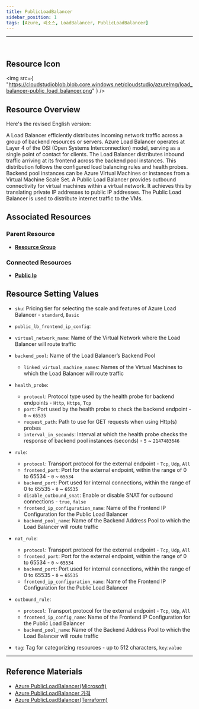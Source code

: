 ```yaml
---
title: PublicLoadBalancer
sidebar_position: 1
tags: [Azure, 리소스, LoadBalancer, PublicLoadBalancer]
---
```


<hr />
<br />

## Resource Icon

<img
    src={
        "https://cloudstudioblob.blob.core.windows.net/cloudstudio/azureImg/load_balancer-public_load_balancer.png"
    }
/>

## Resource Overview

Here's the revised English version:

A Load Balancer efficiently distributes incoming network traffic across a group of backend resources or servers. 
Azure Load Balancer operates at Layer 4 of the OSI (Open Systems Interconnection) model, serving as a single point of contact for clients. 
The Load Balancer distributes inbound traffic arriving at its frontend across the backend pool instances. 
This distribution follows the configured load balancing rules and health probes. 
Backend pool instances can be Azure Virtual Machines or instances from a Virtual Machine Scale Set.
A Public Load Balancer provides outbound connectivity for virtual machines within a virtual network. 
It achieves this by translating private IP addresses to public IP addresses. 
The Public Load Balancer is used to distribute internet traffic to the VMs.

## Associated Resources

### Parent Resource

-   [**Resource Group**](https://docs.cstudio.app/docs/resource/azure/Base/ResourceGroup)

### Connected Resources

-   [**Public Ip**](https://docs.cstudio.app/docs/resource/azure/Network/PublicIp)

## Resource Setting Values

- `sku`: Pricing tier for selecting the scale and features of Azure Load Balancer - `standard`, `Basic`

- `public_lb_frontend_ip_config`: 

- `virtual_network_name`: Name of the Virtual Network where the Load Balancer will route traffic

- `backend_pool`: Name of the Load Balancer’s Backend Pool

    - `linked_virtual_machine_names`: Names of the Virtual Machines to which the Load Balancer will route traffic

- `health_probe`:

    - `protocol`: Protocol type used by the health probe for backend endpoints - `Http`, `Https`, `Tcp`
    - `port`: Port used by the health probe to check the backend endpoint - `0` ~ `65535`
    - `request_path`: Path to use for GET requests when using Http(s) probes
    - `interval_in_seconds`: Interval at which the health probe checks the response of backend pool instances (seconds) - `5` ~ `2147483646`

- `rule`:

    - `protocol`: Transport protocol for the external endpoint - `Tcp`, `Udp`, `All`
    - `frontend_port`: Port for the external endpoint, within the range of 0 to 65534 - `0` ~ `65534`
    - `backend_port`: Port used for internal connections, within the range of 0 to 65535 - `0` ~ `65535`
    - `disable_outbound_snat`: Enable or disable SNAT for outbound connections - `true`, `false`
    - `frontend_ip_configuration_name`: Name of the Frontend IP Configuration for the Public Load Balancer
    - `backend_pool_name`: Name of the Backend Address Pool to which the Load Balancer will route traffic

- `nat_rule`:

    - `protocol`: Transport protocol for the external endpoint - `Tcp`, `Udp`, `All`
    - `frontend_port`: Port for the external endpoint, within the range of 0 to 65534 - `0` ~ `65534`
    - `backend_port`: Port used for internal connections, within the range of 0 to 65535 - `0` ~ `65535`
    - `frontend_ip_configuration_name`: Name of the Frontend IP Configuration for the Public Load Balancer

- `outbound_rule`:

    - `protocol`: Transport protocol for the external endpoint - `Tcp`, `Udp`, `All`
    - `frontend_ip_config_name`: Name of the Frontend IP Configuration for the Public Load Balancer
    - `backend_pool_name`: Name of the Backend Address Pool to which the Load Balancer will route traffic

- `tag`: Tag for categorizing resources - up to 512 characters, `key`:`value`
---

## Reference Materials

-   [Azure PublicLoadBalancer(Microsoft)](https://learn.microsoft.com/ko-kr/azure/load-balancer/load-balancer-overview)
-   [Azure PublicLoadBalancer 가격](https://azure.microsoft.com/en-us/pricing/details/load-balancer/)
-   [Azure PublicLoadBalancer(Terraform)](https://registry.terraform.io/providers/hashicorp/azurerm/latest/docs/resources/lb)
